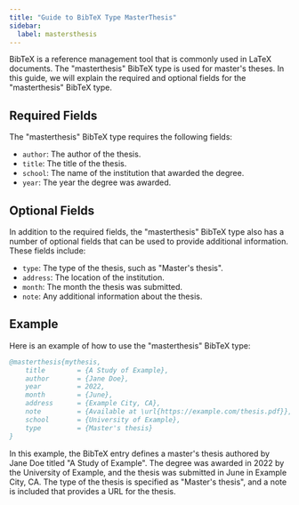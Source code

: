 ```yaml
---
title: "Guide to BibTeX Type MasterThesis"
sidebar:
  label: mastersthesis
---
```



BibTeX is a reference management tool that is commonly used in LaTeX documents. The "masterthesis" BibTeX type is used for master's theses. In this guide, we will explain the required and optional fields for the "masterthesis" BibTeX type.

<CiteDrive/>

## Required Fields

The "masterthesis" BibTeX type requires the following fields:

-   `author`: The author of the thesis.
-   `title`: The title of the thesis.
-   `school`: The name of the institution that awarded the degree.
-   `year`: The year the degree was awarded.

## Optional Fields

In addition to the required fields, the "masterthesis" BibTeX type also has a number of optional fields that can be used to provide additional information. These fields include:

-   `type`: The type of the thesis, such as "Master's thesis".
-   `address`: The location of the institution.
-   `month`: The month the thesis was submitted.
-   `note`: Any additional information about the thesis.

## Example

Here is an example of how to use the "masterthesis" BibTeX type:



```bibtex
@masterthesis{mythesis,
	title        = {A Study of Example},
	author       = {Jane Doe},
	year         = 2022,
	month        = {June},
	address      = {Example City, CA},
	note         = {Available at \url{https://example.com/thesis.pdf}},
	school       = {University of Example},
	type         = {Master's thesis}
}

```

In this example, the BibTeX entry defines a master's thesis authored by Jane Doe titled "A Study of Example". The degree was awarded in 2022 by the University of Example, and the thesis was submitted in June in Example City, CA. The type of the thesis is specified as "Master's thesis", and a note is included that provides a URL for the thesis.